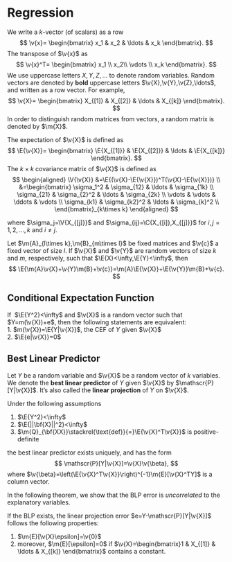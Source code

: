 # Regression
We write a $k$-vector (of scalars) as a row
$$
\v{x}=
\begin{bmatrix}
x_1 &
x_2 &
\ldots &
x_k
\end{bmatrix}.
$$
The transpose of $\v{x}$ as
$$
\v{x}^T=
\begin{bmatrix}
x_1 \\ x_2\\ \vdots \\ x_k
\end{bmatrix}.
$$
We use uppercase letters $X,Y,Z,\ldots$ to denote random variables. Random vectors are denoted by **bold** uppercase letters $\v{X},\v{Y},\v{Z},\ldots$, and written as a row vector. For example, $$
\v{X}=
\begin{bmatrix}
X_{[1]} &
X_{[2]} &
\ldots &
X_{[k]}
\end{bmatrix}.
$$
In order to distinguish random matrices from vectors, a random matrix is denoted by $\m{X}$.

The expectation of $\v{X}$ is defined as
$$
\E{\v{X}}=
\begin{bmatrix}
\E{X_{[1]}} &
\E{X_{[2]}} &
\ldots &
\E{X_{[k]}}
\end{bmatrix}.
$$
The $k\times k$ covariance matrix of $\v{X}$ is defined as
$$
\begin{aligned}
\V{\v{X}} &=\E{(\v{X}-\E{\v{X}})^T(\v{X}-\E{\v{X}})} \\
&=\begin{bmatrix}
\sigma_1^2 & \sigma_{12} & \ldots & \sigma_{1k} \\
\sigma_{21} & \sigma_{2}^2 & \ldots & \sigma_{2k} \\
\vdots & \vdots & \ddots & \vdots \\
\sigma_{k1} & \sigma_{k2}^2 & \ldots & \sigma_{k}^2 \\
\end{bmatrix}_{k\times k}
\end{aligned}
$$

where $\sigma_j=\V{X_{[j]}}$ and $\sigma_{ij}=\C{X_{[i]},X_{[j]}}$ for $i,j=1,2,\ldots,k$ and $i\neq j$.

:::{.theorem #explin name="Linearity of Exectation"}
Let $\m{A}_{l\times k},\m{B}_{m\times l}$ be fixed matrices and $\v{c}$ a fixed vector of size $l$. If $\v{X}$ and $\v{Y}$ are random vectors of size $k$ and $m$, respectively, such that $\E{X}<\infty,\E{Y}<\infty$, then
$$
\E{\m{A}\v{X}+\v{Y}\m{B}+\v{c}}=\m{A}\E{\v{X}}+\E{\v{Y}}\m{B}+\v{c}.
$$
:::


## Conditional Expectation Function
:::{.theorem #cef name="Characterization of CEF"}
If \ $\E{Y^2}<\infty$ and $\v{X}$ is a random vector such that $Y=m(\v{X})+e$, then the following statements are equivalent:  
1. $m(\v{X})=\E{Y|\v{X}}$, the CEF of $Y$ given $\v{X}$   
2. $\E{e|\v{X}}=0$
:::

## Best Linear Predictor
Let $Y$ be a random variable and $\v{X}$ be a random vector of $k$ variables. We denote the **best linear predictor** of $Y$ given $\v{X}$ by $\mathscr{P}[Y|\v{X}]$. It's also called the **linear projection** of $Y$ on $\v{X}$. 

::: {.theorem #blp name="Best Linear Predictor"}
Under the following assumptions

1. $\E{Y^2}<\infty$
2. $\E{||\bf{X}||^2}<\infty$
3. $\m{Q}_{\bf{XX}}\stackrel{\text{def}}{=}\E{\v{X}^T\v{X}}$ is positive-definite

the best linear predictor exists uniquely, and has the form
$$
\mathscr{P}[Y|\v{X}]=\v{X}\v{\beta},
$$
where $\v{\beta}=\left(\E{\v{X}^T\v{X}}\right)^{-1}\m{E}[\v{X}^TY]$ is a column vector.
:::

In the following theorem, we show that the BLP error is *uncorrelated* to the explanatory variables.

::: {.theorem  #blperror name="Best Linear Predictor Error"}
If the BLP exists, the linear projection error $e=Y-\mathscr{P}[Y|\v{X}]$ follows the following properties:

1. $\m{E}[\v{X}\epsilon]=\v{0}$
2. moreover, $\m{E}[\epsilon]=0$ if 
$\v{X}=\begin{bmatrix}1 & X_{[1]} & \ldots & X_{[k]} \end{bmatrix}$ contains a constant.
:::

